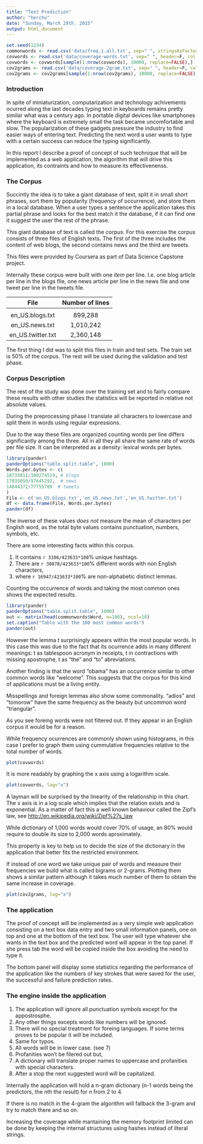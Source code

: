 ```yaml
---
title: "Text Prediction"
author: "herchu"
date: "Sunday, March 29th. 2015"
output: html_document
---
```


```r
set.seed(1234)
commonwords <- read.csv('data/freq.1.all.txt', sep=" ", stringsAsFactors=F, nrows=1000, header=F, col.names=c('Freq','Word'))
covwords <- read.csv('data/coverage-words.txt', sep=" ", header=F, col.names=c('Position','Freq'))
covwords <- covwords[sample(1:nrow(covwords), 10000, replace=FALSE),]
cov2grams <- read.csv('data/coverage-2gram.txt', sep=" ", header=F, col.names=c('Position','Freq'))
cov2grams <- cov2grams[sample(1:nrow(cov2grams), 10000, replace=FALSE),]
```

### Introduction

In spite of miniaturization, computarization and technology achivements ocurred along the last decades typing text in keyboards remains pretty similar what was a century ago. In portable digital devices like smartphones where the keyboard is extremely small the task became uncomfortable and slow. The popularization of these gadgets pressure the industry to find easier ways of entering text. Predicting the next word a user wants to type with a certain success can reduce the typing significantly.

In this report I describe a proof of concept of such technique that will be implemented as a web application, the algorithm that will drive this application, its contraints and how to measure its effectivenenss.


### The Corpus

Succintly the idea is to take a giant database of text, split it in small short phrases, sort them by popularity (frequency of occurrence), and store them in a local database. When a user types a sentence the application takes this partial phrase and looks for the best match it the database, if it can find one it suggest the user the rest of the phrase.

This giant database of text is called the *corpus*. For this exercise the corpus consists of three files of English texts. The first of the three includes the content of web blogs, the second contains news and the third are tweets.

This files were provided by Coursera as part of Data Science Capstone project.

Internally these corpus were built with one *item* per line. I.e. one blog article per line in the blogs file, one news article per line in the news file and one tweet per line in the tweets file.

|     File             |  Number of lines  |
|:--------------------:|:-----------------:|
|                      |                   |
|    en_US.blogs.txt   |      899,288      |
|    en_US.news.txt    |    1,010,242      |
|   en_US.twitter.txt  |    2,360,148      |

The first thing I did was to split this files in train and test sets. The train set is 50% of the corpus. The rest will be used during the validation and test phase.


### Corpus Description

The rest of the study was done over the training set and to fairly compare these results with other studies the statistics will be reported in relative not absolute values.

During the preprocessing phase I translate all characters to lowercase and split them in words using regular expressions.

Due to the way these files are organized counting words per line differs significantly among the three. All in all they all share the same rate of words per file size. It can be interpreted as a density: lexical words per bytes.

```r
library(pander)
panderOptions("table.split.table", 1000)
Words.per.bytes <- c(
18735811/100274519, # blogs
17035050/97645292,  # news
14844372/77755789  # tweets
)
File <- c('en_US.blogs.txt','en_US.news.txt','en_US.twitter.txt')
df <- data.frame(File, Words.per.bytes)
pander(df)
```

The inverse of these values *does not* measure the mean of characters per English word, as the total byte values contains punctuation, numbers, symbols, etc.

There are some interesting facts within this corpus.

1. It contains `r 3106/423633*100`% unique hashtags.
2. There are `r 30878/423633*100`% different words with non English characters,
3. where `r 16947/423633*100`% are non-alphabetic distinct lemmas.

Counting the occurrence of words and taking the most common ones shows the expected results.

```r
library(pander)
panderOptions("table.split.table", 1000)
out <- matrix(head(commonwords$Word, n=100), ncol=10)
set.caption("Table with the 100 most common words")
pander(out)
```


However the lemma *t* surprisingly appears within the most popular words. In this case this was due to the fact that its ocurrence adds in many different meanings: t as tablespoon acronym in receipts, t in contractions with missing apostrophe, t as "the" and "to" abreviations.

Another finding is that the word "obama" has an occurrence similar to other common words like "welcome". This suggests that the corpus for this kind of applications must be a living entity.

Misspellings and foreign lemmas also show some commonality. "adios" and "tomorow" have the same frequency as the beauty but uncommon word "triangular".

As you see foreing words were not filtered out. If they appear in an English corpus it would be for a reason.

While frequency ocurrences are commonly shown using histograms, in this case I prefer to graph them using cummulative frequencies relative to the total number of words.

```r
plot(covwords)
```

It is more readably by graphing the x axis using a logarithm scale.

```r
plot(covwords, log="x")
```

A layman will be surprised by the linearity of the relationship in this chart. The x axis is in a log scale which implies that the relation exists and is exponential. As a matter of fact this a well known behaviour called the Zipf's law, see <http://en.wikipedia.org/wiki/Zipf%27s_law>

While dictionary of 1,000 words would cover 70% of usage, an 80% would require to double its size to 2,000 words aproximately.

This property is key to help us to decide the size of the dictionary in the application that better fits the restricted environment.

If instead of one word we take unique pair of words and measure their frequencies we build what is called bigrams or 2-grams. Plotting them shows a similar pattern although it takes much number of them to obtain the same increase in coverage.

```r
plot(cov2grams, log="x")
```


### The application

The proof of concept will be implemented as a very simple web application consisting on a text box data entry and two small information panels, one on top and one at the bottom of the text box. The user will type whatever she wants in the text box and the predicted word will appear in the top panel. If she press tab the word will be copied inside the box avoiding the need to type it.

The bottom panel will display some statistics regarding the performance of the application like the numbers of key strokes that were saved for the user, the successful and failure prediction rates.


### The engine inside the application

1. The application will ignore all punctuation symbols except for the appostrosphe.
2. Any other things excepts words like numbers will be ignored.
3. There will no special treatment for foreing languages. If some terms proves to be popular it will be included.
4. Same for typos.
5. All words will be in lower case. (see 7)
6. Profanities won't be filered out but,
7. A dictionary will translate proper names to uppercase and profanities with special characters.
8. After a stop the next suggested word will be capitalized.

Internally the application will hold a n-gram dictionary (n-1 words being the predictors, the nth the result) for n from 2 to 4.

If there is no match in the 4-gram the algorithm will fallback the 3-gram and try to match there and so on.

Increasing the coverage while mantaining the memory footprint limited can be done by keeping the internal structures using hashes instead of literal strings.

